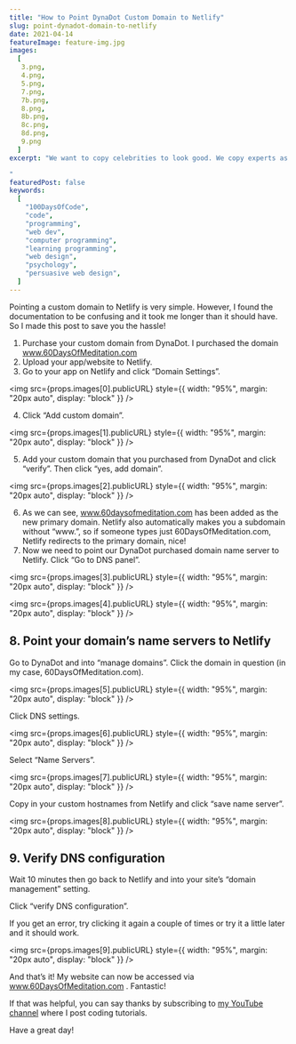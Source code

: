 ```yaml
---
title: "How to Point DynaDot Custom Domain to Netlify"
slug: point-dynadot-domain-to-netlify
date: 2021-04-14
featureImage: feature-img.jpg
images:
  [
   3.png,
   4.png,
   5.png,
   7.png,
   7b.png,
   8.png,
   8b.png,
   8c.png,
   8d.png,
   9.png
  ]
excerpt: "We want to copy celebrities to look good. We copy experts as we think they are more knowledgeable than us. We copy large groups because if lots of others are doing it, then maybe I should too?

"
featuredPost: false
keywords:
  [
    "100DaysOfCode",
    "code",
    "programming",
    "web dev",
    "computer programming",
    "learning programming",
    "web design",
    "psychology",
    "persuasive web design",
  ]
---
```


Pointing a custom domain to Netlify is very simple. However, I found the documentation to be confusing and it took me longer than it should have. So I made this post to save you the hassle!

1. Purchase your custom domain from DynaDot. I purchased the domain www.60DaysOfMeditation.com
2. Upload your app/website to Netlify.
3. Go to your app on Netlify and click “Domain Settings”.

<img
  src={props.images[0].publicURL}
  style={{ width: "95%", margin: "20px auto", display: "block" }}
/>

4. Click “Add custom domain”.

<img
  src={props.images[1].publicURL}
  style={{ width: "95%", margin: "20px auto", display: "block" }}
/>

5. Add your custom domain that you purchased from DynaDot and click “verify”. Then click “yes, add domain”.

<img
  src={props.images[2].publicURL}
  style={{ width: "95%", margin: "20px auto", display: "block" }}
/>

6. As we can see, www.60daysofmeditation.com has been added as the new primary domain. Netlify also automatically makes you a subdomain without “www.”, so if someone types just 60DaysOfMeditation.com, Netlify redirects to the primary domain, nice!
7. Now we need to point our DynaDot purchased domain name server to Netlify. Click “Go to DNS panel”.

<img
  src={props.images[3].publicURL}
  style={{ width: "95%", margin: "20px auto", display: "block" }}
/>

<img
  src={props.images[4].publicURL}
  style={{ width: "95%", margin: "20px auto", display: "block" }}
/>

## 8. Point your domain’s name servers to Netlify

Go to DynaDot and into “manage domains”. Click the domain in question (in my case, 60DaysOfMeditation.com).

<img
  src={props.images[5].publicURL}
  style={{ width: "95%", margin: "20px auto", display: "block" }}
/>

Click DNS settings.

<img
  src={props.images[6].publicURL}
  style={{ width: "95%", margin: "20px auto", display: "block" }}
/>

Select “Name Servers”.

<img
  src={props.images[7].publicURL}
  style={{ width: "95%", margin: "20px auto", display: "block" }}
/>

Copy in your custom hostnames from Netlify and click “save name server”.

<img
  src={props.images[8].publicURL}
  style={{ width: "95%", margin: "20px auto", display: "block" }}
/>

## 9. Verify DNS configuration

Wait 10 minutes then go back to Netlify and into your site’s “domain management” setting.

Click “verify DNS configuration”.

If you get an error, try clicking it again a couple of times or try it a little later and it should work.

<img
  src={props.images[9].publicURL}
  style={{ width: "95%", margin: "20px auto", display: "block" }}
/>

And that’s it! My website can now be accessed via www.60DaysOfMeditation.com . Fantastic!

If that was helpful, you can say thanks by subscribing to [my YouTube channel](https://www.youtube.com/channel/UC0URylW_U4i26wN231yRqvA) where I post coding tutorials.

Have a great day!
